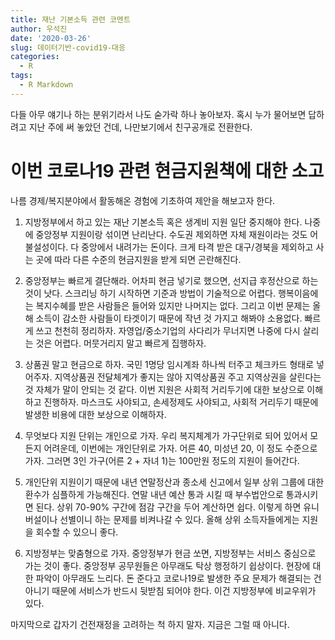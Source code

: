 ```yaml
---
title: 재난 기본소득 관련 코멘트
author: 우석진
date: '2020-03-26'
slug: 데이터기반-covid19-대응
categories:
  - R
tags:
  - R Markdown
---
```


다들 아무 얘기나 하는 분위기라서 나도 숟가락 하나 놓아보자. 혹시 누가 물어보면 답하려고 지난 주에 써 놓았던 건데, 나만보기에서 친구공개로 전환한다.

# 이번 코로나19 관련 현금지원책에 대한 소고

나름 경제/복지분야에서 활동해온 경험에 기초하여 제안을 해보고자 한다.

1.
지방정부에서 하고 있는 재난 기본소득 혹은 생계비 지원 일단 중지해야 한다. 나중에 중앙정부 지원이랑 섞이면 난리난다. 수도권 제외하면 자체 재원이라는 것도 어불설성이다. 다 중앙에서 내려가는 돈이다. 크게 타격 받은 대구/경북을 제외하고 사는 곳에 따라 다른 수준의 현금지원을 받게 되면 곤란해진다.

2.
중앙정부는 빠르게 결단해라. 어차피 현금 넣기로 했으면, 선지급 후정산으로 하는 것이 낫다. 스크리닝 하기 시작하면 기준과 방법이 기술적으로 어렵다. 행복이음에는 복지수혜를 받은 사람들은 들어와 있지만 나머지는 없다. 그리고 이번 문제는 올해 소득이 감소한 사람들이 타겟이기 때문에 작년 것 가지고 해봐야 소용없다. 빠르게 쓰고 천천히 정리하자. 자영업/중소기업의 사다리가 무너지면 나중에 다시 살리는 것은 어렵다. 머뭇거리지 말고 빠르게 집행하자.

3.
상품권 말고 현금으로 하자. 국민 1명당 임시계좌 하나씩 터주고 체크카드 형태로 넣어주자. 지역상품권 전달체계가 좋지는 않아 지역상품권 주고 지역상권을 살린다는 것 자체가 말이 안되는 것 같다. 이번 지원은 사회적 거리두기에 대한 보상으로 이해하고 진행하자. 마스크도 사야되고, 손세정제도 사야되고, 사회적 거리두기 때문에 발생한 비용에 대한 보상으로 이해하자.

4.
무엇보다 지원 단위는 개인으로 가자. 우리 복지체계가 가구단위로 되어 있어서 모든지 어려운데, 이번에는 개인단위로 가자. 어른 40, 미성년 20, 이 정도 수준으로 가자. 그러면 3인 가구(어른 2 + 자녀 1)는 100만원 정도의 지원이 들어간다.

5.
개인단위 지원이기 때문에 내년 연말정산과 종소세 신고에서 일부 상위 그룹에 대한 환수가 심플하게 가능해진다. 연말 내년 예산 통과 시킬 때 부수법안으로 통과시키면 된다. 상위 70-90% 구간에 점감 구간을 두어 계산하면 쉽다. 이렇게 하면 유니버설이나 선별이니 하는 문제를 비켜나갈 수 있다. 올해 상위 소득자들에게는 지원을 회수할 수 있으니 좋다.

6.
지방정부는 맞춤형으로 가자. 중앙정부가 현금 쏘면, 지방정부는 서비스 중심으로 가는 것이 좋다. 중앙정부 공무원들은 아무래도 탁상 행정하기 쉽상이다. 현장에 대한 파악이 아무래도 느리다. 돈 준다고 코로나19로 발생한 주요 문제가 해결되는 건 아니기 때문에 서비스가 반드시 뒷받침 되어야 한다. 이건 지방정부에 비교우위가 있다.

마지막으로 갑자기 건전재정을 고려하는 척 하지 말자. 지금은 그럴 때 아니다.




